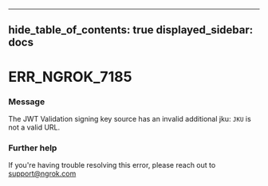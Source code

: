 

---
hide_table_of_contents: true
displayed_sidebar: docs
---


# ERR_NGROK_7185

### Message
The JWT Validation signing key source has an invalid additional jku: `JKU` is not a valid URL.

<ErrorDetails error="err_ngrok_7185" />



### Further help
If you're having trouble resolving this error, please reach out to [support@ngrok.com](mailto:support@ngrok.com?subject=Help%20with%20ERR_NGROK_7185)

